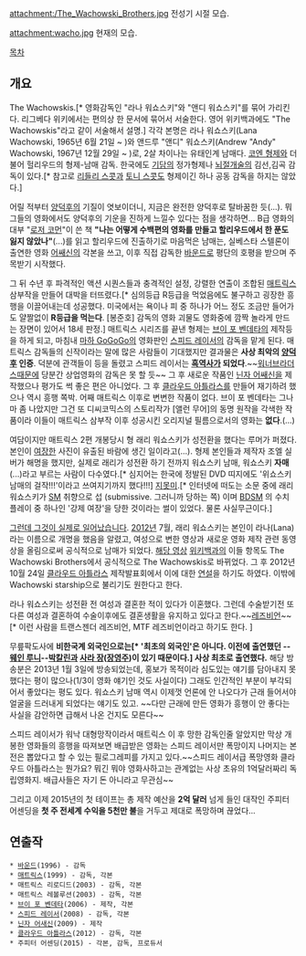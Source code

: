 attachment:/The_Wachowski_Brothers.jpg
전성기 시절 모습.

attachment:wacho.jpg
현재의 모습.

[[목차]]

== 개요 ==
The Wachowskis.[* 영화감독인 "라나 워쇼스키"와 "앤디 워쇼스키"를 묶어 가리킨다. 리그베다 위키에서는 편의상 한 문서에 묶어서 서술한다. 영어 위키백과에도 "The Wachowskis"라고 같이 서술해서 설명.] 각각 본명은 라나 워쇼스키(Lana Wachowski, 1965년 6월 21일 ~ )와 앤드루 "앤디" 워쇼스키(Andrew "Andy" Wachowski, 1967년 12월 29일 ~ )로, 2살 차이나는 유태인계 남매다. [[코엔 형제]]와 더불어 헐리우드의 형제-남매 감독. 한국에도 [[기담]]의 정가형제나 [[뇌절개술]]의 김선,김곡 감독이 있다.[* 참고로 [[리들리 스콧]]과 [[토니 스콧]]도 형제이긴 하나 공동 감독을 하지는 않았다.]

어릴 적부터 [[양덕후]]의 기질이 엿보이더니, 지금은 완전한 양덕후로 탈바꿈한 듯(...). 뭐 그들의 영화에서도 양덕후의 기운을 진하게 느낄수 있다는 점을 생각하면... B급 영화의 대부 "[[로저 코먼]]"이 쓴 책 '''"나는 어떻게 수백편의 영화를 만들고 할리우드에서 한 푼도 잃지 않았나"'''(...)를 읽고 할리우드에 진출하기로 마음먹은 남매는, 실베스타 스텔론이 출연한 영화 [[어쌔신]]의 각본을 쓰고, 이후 직접 감독한 [[바운드]]로 평단의 호평을 받으며 주목받기 시작했다.

그 뒤 수년 후 파격적인 액션 시퀀스들과 충격적인 설정, 강렬한 연출이 조합된 [[매트릭스(영화)|매트릭스]] 삼부작을 만들어 대박을 터뜨렸다.[* 심의등급 R등급을 먹었음에도 불구하고 굉장한 흥행을 이끌어내는데 성공했다. 미국에서는 욕이나 피 중 하나가 어느 정도 조금만 들어가도 얄짤없이 '''R등급을 먹는다'''. [봉준호] 감독의 영화 괴물도 영화중에 깜짝 놀라게 만드는 장면이 있어서 18세 판정.]  매트릭스 시리즈를 끝낸 형제는 [[브이 포 벤데타]]의 제작등을 하게 되고, 마침내 [[마하 GoGoGo]]의 영화판인 [[스피드 레이서]]의 감독을 맡게 된다. 매트릭스 감독들의 신작이라는 말에 많은 사람들이 기대했지만 결과물은 '''사상 최악의 [[양덕후]] 인증'''. 덕분에 관객들이 등을 돌렸고 스피드 레이서는 '''[[흑역사]]가 되었다'''.~~[[워너브라더스]]때문에 당분간 상업영화의 감독은 못 할 듯~~  그 후 새로운 작품인 [[닌자 어쌔신]]을 제작했으나 평가도 썩 좋은 편은 아니었다. 그 후 [[클라우드 아틀라스]]를 만들어 재기하려 했으나 역시 흥행 쪽박. 어째 매트릭스 이후로 변변한 작품이 없다. 브이 포 벤데타는 그나마 좀 나았지만 그건 또 디씨코믹스의 스토리작가 [앨런 무어]의 동명 원작을 각색한 작품이라 이들이 매트릭스 삼부작 이후 성공시킨 오리지널 필름으로서의 영화는 '''없다'''.(...)    

여담이지만 매트릭스 2편 개봉당시 형 래리 워쇼스키가 성전환을 했다는 루머가 퍼졌다. 본인이 [[여장]]한 사진이 유출된 바람에 생긴 일이라고(...). 형제 본인들과 제작자 조엘 실버가 해명을 했지만, 실제로 래리가 성전환 하기 전까지 워쇼스키 남매, 워쇼스키 '''자매'''(...)라고 부르는 사람이 다수였다.[* 심지어는 한국에 정발된 DVD 띠지에도 '위쇼스키 남매의 걸작!!!'이라고 쓰여지기까지 했다!!!] [[지못미]].[* 인터넷에 떠도는 소문 중에 래리 워쇼스키가 [[SM]] 취향으로 섭 (submissive. 그러니까 당하는 쪽) 이며 [[BDSM]] 의 수치 플레이 중 하나인 '강제 여장'을 당한 것이라는 썰이 있었다. 물론 사실무근이다.]

[[그런데 그것이 실제로 일어났습니다]]. [[2012년]] 7월, 래리 워쇼스키는 본인이 라나(Lana)라는 이름으로 개명을 했음을 알렸고, 여성으로 변한 영상과 새로운 영화 제작 관련 동영상을 올림으로써 공식적으로 남매가 되었다. [http://www.youtube.com/watch?v=6be25sIaehM 해당 영상] [[위키백과]]의 이들 항목도 The Wachowski Brothers에서 공식적으로 The Wachowskis로 바뀌었다. 그 후 2012년 10월 24일 [[클라우드 아틀라스]] 제작발표회에서 이에 대한 [http://www.mydaily.co.kr/news/read.html?newsid=201210261123231140&ext=na 연설]을 하기도 하였다. 이밖에 Wachowski starship으로 불리기도 원한다고 한다.

라나 워쇼스키는 성전환 전 여성과 결혼한 적이 있다가 이혼했다. 그런데 수술받기전 또다른 여성과 결혼하여 수술이후에도 결혼생활을 유지하고 있다고 한다.~~[[레즈비언]]~~[* 이런 사람을 트랜스젠더 레즈비언, MTF 레즈비언이라고 하기도 한다. ]

무릎팍도사에 '''비한국계 외국인으로는[* '최초의 외국인'은 아니다. 이전에 출연했던 --[http://raykidd.blog.me/30018448020 웨인 루니]--[[박칼린]]과 [[사라 장]]([[장영주]])이 있기 때문이다.] 사상 최초로 출연했다.''' 해당 방송분은  2013년 1월 3일에 방송되었는데, 홍보가 목적이라 심도있는 얘기를 담아내지 못했다는 평이 많으나(1/3이 영화 얘기인 것도 사실이다) 그래도 인간적인 부분이 부각되어서 좋았다는 평도 있다. 워쇼스키 남매 역시 이제껏 언론에 안 나오다가 근래 들어서야 얼굴을 드러내게 되었다는 얘기도 있고. ~~다만 근래에 만든 영화가 흥행이 안 좋다는 사실을 감안하면 급해서 나온 건지도 모른다~~

스피드 레이서가 워낙 대형망작이라서 매트릭스 이 후 망한 감독인줄 알았지만 막상 개봉한 영화들의 흥행을 따져보면 배급받은 영화는 스피드 레이서만 폭망이지 나머지는 본전은 뽑았다고 할 수 있는 필로그레피를 가지고 있다.~~스피드 레이서급 폭망영화 클라우드 아틀라스는 뭔가요? 뭐긴 뭐야 영화사하고는 관계없는 사상 초유의 1억달러짜리 독립영화지. 배급사들은 자기 돈 아니라고 무관심~~

그리고 이제 2015년의 첫 테이프는 총 제작 예산을 '''2억 달러''' 넘게 들인 대작인 주피터 어센딩을 '''첫 주 전세계 수익을 5천만 불'''을 거두고 제대로 폭망하며 끊었다...

== 연출작 ==
 * [[바운드]](1996) - 감독
 * [[매트릭스(영화)|매트릭스]](1999) - 감독, 각본
 * 매트릭스 리로디드(2003) - 감독, 각본
 * 매트릭스 레볼루션(2003) - 감독, 각본
 * [[브이 포 벤데타]](2006) - 제작, 각본
 * [[스피드 레이서]](2008) - 감독, 각본
 * [[닌자 어새신]](2009) - 제작
 * [[클라우드 아틀라스]](2012) - 감독, 각본
 * 주피터 어센딩(2015) - 각본, 감독, 프로듀서
